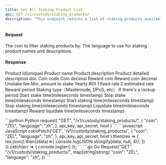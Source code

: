 ```yaml
---
title: Get All Staking Product List
api: GET /v1/custody/staking_products/ 
description: "This endpoint returns a list of staking products available for a given coin and language. The response is a JSON array containing objects with information about each staking product, such as the name, annual yield, and minimum staking amount."
---
```

#### Request 

<ParamField body="coin" type="String" >The coin to filter staking products by.</ParamField>
<ParamField body="language" type="String" >The language to use for staking product names and descriptions.</ParamField>

#### Response
<ResponseField name="product_id" type="Int" >Product id(unique)</ResponseField>
<ResponseField name="name" type="String" >Product name</ResponseField>
<ResponseField name="description" type="String" >Product description</ResponseField>
<ResponseField name="doc_src" type="String" >Product detailed description doc</ResponseField>
<ResponseField name="coin" type="String" >Coin code</ResponseField>
<ResponseField name="coin_decimal" type="Int" >Coin decimal</ResponseField>
<ResponseField name="reward_coin" type="String" >Reward coin</ResponseField>
<ResponseField name="reward_coin_decimal" type="Int" >Reward coin decimal</ResponseField>
<ResponseField name="unstake_fee" type="String" >Unstake fee</ResponseField>
<ResponseField name="min_amount" type="String" >Min. amount to stake</ResponseField>
<ResponseField name="rate" type="String" >Yearly ROI</ResponseField>
<ResponseField name="rate_type" type="Int" >1:fixed rate 2:estimated rate</ResponseField>
<ResponseField name="days" type="Int" >Reward period</ResponseField>
<ResponseField name="stake_type" type="String" >Staking type（Masternode, DPoS, etc）</ResponseField>
<ResponseField name="lockup" type="Bool" >If there's a lockup period</ResponseField>
<ResponseField name="start_stake_time" type="Int" >Start stake time(mileseconds timestamp)</ResponseField>
<ResponseField name="stop_stake_time" type="Int" >Stop stake time(mileseconds timestamp)</ResponseField>
<ResponseField name="start_staking_time" type="Int" >Start staking time(mileseconds timestamp)</ResponseField>
<ResponseField name="stop_staking_time" type="Int" >Stop staking time(mileseconds timestamp)</ResponseField>
<ResponseField name="liquidate_time" type="Int" >Liquidate time(mileseconds timestamp)</ResponseField>
<ResponseField name="reward_liquidate_time" type="Int" >Reward liquidate time(mileseconds timestamp)</ResponseField>



<RequestExample>
```python Python
request(
    "GET",
    "/v1/custody/staking_products/",
    {
        "coin": "ZEL",
        "language": "zh",
    },
    api_key, api_secret, host
)
```
```javascript JavaScript
coboFetch('GET', '/v1/custody/staking_products/',
        {
            "coin": "ZEL",
            "language": "zh",
        },
        api_key, api_secret, host
    ).then(res => {
        res.json().then((data)=>{
            console.log(JSON.stringify(data, null, 4));
        })
    }).catch(err => {
        console.log(err)
    });
```
```go Go
Request("GET", "/v1/custody/staking_products/", map[string]string{
    "coin": "ZEL",
    "language": "zh",
})
```
</RequestExample>

<ResponseExample>

</ResponseExample>
